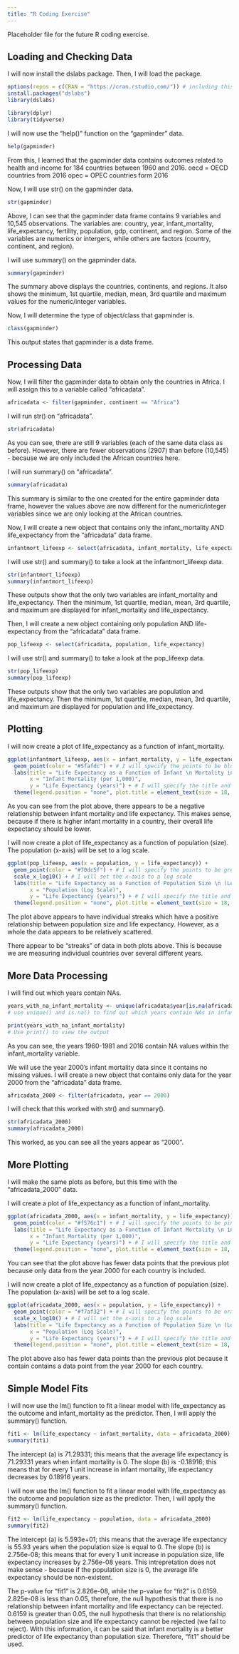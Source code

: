 ```yaml
---
title: "R Coding Exercise"
---
```

Placeholder file for the future R coding exercise.

## Loading and Checking Data
 
I will now install the dslabs package. Then, I will load the package. 
```r
options(repos = c(CRAN = "https://cran.rstudio.com/")) # including this because I could not render the website without it
install.packages("dslabs")
library(dslabs)

library(dplyr)
library(tidyverse)
```

I will now use the "help()" function on the "gapminder" data. 
```r
help(gapminder)
```
From this, I learned that the gapminder data contains outcomes related to health and income for 184 countries between 1960 and 2016. 
oecd = OECD countries from 2016
opec = OPEC countries form 2016

Now, I will use str() on the gapminder data. 
```r
str(gapminder)
```
Above, I can see that the gapminder data frame contains 9 variables and 10,545 observations. The variables are: country, year, infant_mortality, life_expectancy, fertility, population, gdp, continent, and region. Some of the variables are numerics or intergers, while others are factors (country, continent, and region).

I will use summary() on the gapminder data. 
```r
summary(gapminder)
```
The summary above displays the countries, continents, and regions. It also shows the minimum, 1st quartile, median, mean, 3rd quartile and maximum values for the numeric/integer variables.

Now, I will determine the type of object/class that gapminder is. 
```r
class(gapminder)
```
This output states that gapminder is a data frame. 

## Processing Data

Now, I will filter the gapminder data to obtain only the countries in Africa. I will assign this to a variable called "africadata". 
```r
africadata <- filter(gapminder, continent == "Africa")
```

I will run str() on "africadata". 
```r
str(africadata)
```
As you can see, there are still 9 variables (each of the same data class as before). However, there are fewer observations (2907) than before (10,545) - because we are only included the African countries here. 

I will run summary() on "africadata". 
```r
summary(africadata)
```
This summary is similar to the one created for the entire gapminder data frame, however the values above are now different for the numeric/integer variables since we are only looking at the African countries. 

Now, I will create a new object that contains only the infant_mortality AND life_expectancy from the "africadata" data frame. 
```r
infantmort_lifeexp <- select(africadata, infant_mortality, life_expectancy)
```

I will use str() and summary() to take a look at the infantmort_lifeexp data. 
```r
str(infantmort_lifeexp)
summary(infantmort_lifeexp)
```
These outputs show that the only two variables are infant_mortality and life_expectancy. Then the minimum, 1st quartile, median, mean, 3rd quartile, and maximum are displayed for infant_mortality and life_expectancy. 

Then, I will create a new object containing only population AND life-expectancy from the "africadata" data frame. 
```r
pop_lifeexp <- select(africadata, population, life_expectancy)
```

I will use str() and summary() to take a look at the pop_lifeexp data.
```r
str(pop_lifeexp)
summary(pop_lifeexp)
```
These outputs show that the only two variables are population and life_expectancy. Then the minimum, 1st quartile, median, mean, 3rd quartile, and maximum are displayed for population and life_expectancy. 

## Plotting

I will now create a plot of life_expectancy as a function of infant_mortality. 
```r
ggplot(infantmort_lifeexp, aes(x = infant_mortality, y = life_expectancy)) +
  geom_point(color = "#5fafdc") + # I will specify the points to be blue 
  labs(title = "Life Expectancy as a Function of Infant \n Mortality in African Countries",
       x = "Infant Mortality (per 1,000)",
       y = "Life Expectancy (years)") + # I will specify the title and the names of the x and y axes 
  theme(legend.position = "none", plot.title = element_text(size = 18, face = "bold", hjust = 0.5), axis.title.x = element_text(size = 12, face = "bold"), axis.title.y = element_text(size = 12, face = "bold")) # I will remove a legend (since it is unneeded here) and make the title and axis labels larger and bold 
```
As you can see from the plot above, there appears to be a negative relationship between infant mortality and life expectancy. This makes sense, because if there is higher infant mortality in a country, their overall life expectancy should be lower. 

I will now create a plot of life_expectancy as a function of population (size). The population (x-axis) will be set to a log scale. 
```r
ggplot(pop_lifeexp, aes(x = population, y = life_expectancy)) +
  geom_point(color = "#70dc5f") + # I will specify the points to be green  scale_x_log10() + 
  scale_x_log10() + # I will set the x-axis to a log scale
  labs(title = "Life Expectancy as a Function of Population Size \n (Log Scale) in African Countries",
       x = "Population (Log Scale)",
       y = "Life Expectancy (years)") + # I will specify the title and the names of the x and y axes
  theme(legend.position = "none", plot.title = element_text(size = 18, face = "bold", hjust = 0.5), axis.title.x = element_text(size = 12, face = "bold"), axis.title.y = element_text(size = 12, face = "bold")) # I will remove a legend (since it is unneeded here) and make the title and axis labels larger and bold
```
The plot above appears to have individual streaks which have a positive relationship between population size and life expectancy. However, as a whole the data appears to be relatively scattered. 

There appear to be "streaks" of data in both plots above. This is because we are measuring individual countries over several different years. 

## More Data Processing 

I will find out which years contain NAs. 
```r
years_with_na_infant_mortality <- unique(africadata$year[is.na(africadata$infant_mortality)])
# use unique() and is.na() to find out which years contain NAs in infant_mortality

print(years_with_na_infant_mortality)
# Use print() to view the output
```
As you can see, the years 1960-1981 and 2016 contain NA values within the infant_mortality variable. 

We will use the year 2000's infant mortality data since it contains no missing values. I will create a new object that contains only data for the year 2000 from the "africadata" data frame. 
```r
africadata_2000 <- filter(africadata, year == 2000)
```

I will check that this worked with str() and summary(). 
```r
str(africadata_2000)
summary(africadata_2000)
```
This worked, as you can see all the years appear as "2000".

## More Plotting

I will make the same plots as before, but this time with the "africadata_2000" data. 

I will create a plot of life_expectancy as a function of infant_mortality. 
```r
ggplot(africadata_2000, aes(x = infant_mortality, y = life_expectancy)) +
  geom_point(color = "#f576c1") + # I will specify the points to be pink 
  labs(title = "Life Expectancy as a Function of Infant Mortality \n in African Countries in Year 2000",
       x = "Infant Mortality (per 1,000)",
       y = "Life Expectancy (years)") + # I will specify the title and the names of the x and y axes 
  theme(legend.position = "none", plot.title = element_text(size = 18, face = "bold", hjust = 0.5), axis.title.x = element_text(size = 12, face = "bold"), axis.title.y = element_text(size = 12, face = "bold")) # I will remove a legend (since it is unneeded here) and make the title and axis labels larger and bold 
```
You can see that the plot above has fewer data points that the previous plot because only data from the year 2000 for each country is included. 

I will now create a plot of life_expectancy as a function of population (size). The population (x-axis) will be set to a log scale. 
```r
ggplot(africadata_2000, aes(x = population, y = life_expectancy)) +
  geom_point(color = "#f7af32") + # I will specify the points to be orange  
  scale_x_log10() + # I will set the x-axis to a log scale
  labs(title = "Life Expectancy as a Function of Population Size \n (Log Scale) in African Countries in Year 2000",
       x = "Population (Log Scale)",
       y = "Life Expectancy (years)") + # I will specify the title and the names of the x and y axes
  theme(legend.position = "none", plot.title = element_text(size = 18, face = "bold", hjust = 0.5), axis.title.x = element_text(size = 12, face = "bold"), axis.title.y = element_text(size = 12, face = "bold")) # I will remove a legend (since it is unneeded here) and make the title and axis labels larger and bold
```
The plot above also has fewer data points than the previous plot because it contain contains a data point from the year 2000 for each country. 

## Simple Model Fits

I will now use the lm() function to fit a linear model with life_expectancy as the outcome and infant_mortality as the predictor. Then, I will apply the summary() function. 
```r
fit1 <- lm(life_expectancy ~ infant_mortality, data = africadata_2000)
summary(fit1)
```
The intercept (a) is 71.29331; this means that the average life expectancy is 71.29331 years when infant mortality is 0. The slope (b) is -0.18916; this means that for every 1 unit increase in infant mortality, life expectancy decreases by 0.18916 years.

I will now use the lm() function to fit a linear model with life_expectancy as the outcome and population size as the predictor. Then, I will apply the summary() function. 
```r
fit2 <- lm(life_expectancy ~ population, data = africadata_2000)
summary(fit2)
```
The intercept (a) is 5.593e+01; this means that the average life expectancy is 55.93 years when the population size is equal to 0. The slope (b) is 2.756e-08; this means that for every 1 unit increase in population size, life expectancy increases by 2.756e-08 years. This intrepretation does not make sense - because if the population size is 0, the average life expectancy should be non-existent. 

The p-value for "fit1" is 2.826e-08, while the p-value for "fit2" is 0.6159. 2.825e-08 is less than 0.05, therefore, the null hypothesis that there is no relationship between infant mortality and life expectancy can be rejected. 0.6159 is greater than 0.05, the null hypothesis that there is no relationship between population size and life expectancy cannot be rejected (we fail to reject). With this information, it can be said that infant mortality is a better predictor of life expectancy than population size. Therefore, "fit1" should be used. 
